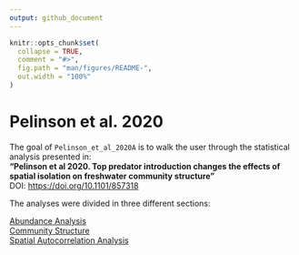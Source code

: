 ```yaml
---
output: github_document
---
```


<!-- README.md is generated from README.Rmd. Please edit that file -->

```r
knitr::opts_chunk$set(
  collapse = TRUE,
  comment = "#>",
  fig.path = "man/figures/README-",
  out.width = "100%"
)
```

# Pelinson et al. 2020

<!-- badges: start -->
<!-- badges: end -->

The goal of `Pelinson_et_al_2020A` is to walk the user through the statistical analysis presented in:  
**"Pelinson et al 2020. Top predator introduction changes the effects of spatial isolation on freshwater community structure"**  
DOI: [https://doi.org/10.1101/857318](https://doi.org/10.1101/857318)

The analyses were divided in three different sections:

[Abundance Analysis](https://github.com/RodolfoPelinson/Pelinson_et_al_2020A/blob/master/Abundance%20Analysis/Abundance-Analysis.md)  
[Community Structure](https://github.com/RodolfoPelinson/Pelinson_et_al_2020A/blob/master/Community%20Structure/Community-Structure.md)  
[Spatial Autocorrelation Analysis](https://github.com/RodolfoPelinson/Pelinson_et_al_2020A/blob/master/Spatial%20Autocorrelation%20Analysis/Spatial-Autocorrelation-Analysis.md)  
